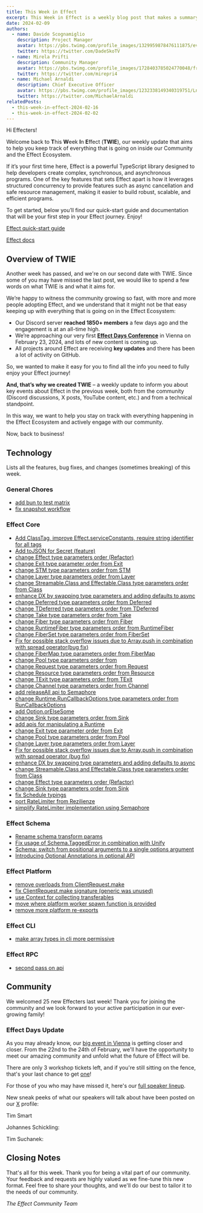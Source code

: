 ```yaml
---
title: This Week in Effect
excerpt: This Week in Effect is a weekly blog post that makes a summary of what happened in the Effect Community and Ecosystem to help you keep track of all the news, features and changes!
date: 2024-02-09
authors:
  - name: Davide Scognamiglio
    description: Project Manager
    avatar: https://pbs.twimg.com/profile_images/1329959878476111875/evHG8VX6_400x400.jpg
    twitter: https://twitter.com/DadeSkoTV
  - name: Mirela Prifti
    description: Community Manager
    avatar: https://pbs.twimg.com/profile_images/1728403785024770048/frKphayT_400x400.jpg
    twitter: https://twitter.com/mirepri4
  - name: Michael Arnaldi
    description: Chief Executive Officer
    avatar: https://pbs.twimg.com/profile_images/1232338149340319751/Ln9nNWyk_400x400.jpg
    twitter: https://twitter.com/MichaelArnaldi
relatedPosts:
  - this-week-in-effect-2024-02-16
  - this-week-in-effect-2024-02-02
---
```


Hi Effecters! 

Welcome back to **T**his **W**eek **I**n **E**ffect (**TWIE**), our weekly update that aims to help you keep track of everything that is going on inside our Community and the Effect Ecosystem.

If it’s your first time here, Effect is a powerful TypeScript library designed to help developers create complex, synchronous, and asynchronous programs. One of the key features that sets Effect apart is how it leverages structured concurrency to provide features such as async cancellation and safe resource management, making it easier to build robust, scalable, and efficient programs.

To get started, below you’ll find our quick-start guide and documentation that will be your first step in your Effect journey. Enjoy!

[Effect quick-start guide](/docs/quickstart)

[Effect docs](/docs/introduction)

## Overview of TWIE

Another week has passed, and we're on our second date with TWIE. Since some of you may have missed the last post, we would like to spend a few words on what TWIE is and what it aims for.

We’re happy to witness the community growing so fast, with more and more people adopting Effect, and we understand that it might not be that easy keeping up with everything that is going on in the Effect Ecosystem:

- Our Discord server **reached 1850+ members** a few days ago and the engagement is at an all-time high.
- We’re approaching our very first **[Effect Days Conference](/events/effect-days)** in Vienna on February 23, 2024, and lots of new content is coming up.
- All projects around Effect are receiving **key updates** and there has been a lot of activity on GitHub.

So, we wanted to make it easy for you to find all the info you need to fully enjoy your Effect journey!

**And, that’s why we created TWIE** – a weekly update to inform you about key events about Effect in the previous week, both from the community (Discord discussions, X posts, YouTube content, etc.) and from a technical standpoint.

In this way, we want to help you stay on track with everything happening in the Effect Ecosystem and actively engage with our community.

Now, back to business!

## Technology

Lists all the features, bug fixes, and changes (sometimes breaking) of this week.

### General Chores
+ [add bun to test matrix](https://github.com/Effect-TS/effect/pull/2030)
+ [fix snapshot workflow](https://github.com/Effect-TS/effect/pull/2051)

### Effect Core
+ [Add ClassTag, improve Effect.serviceConstants, require string identifier for all tags](https://github.com/Effect-TS/effect/pull/2028)
+ [Add toJSON for Secret (feature)](https://github.com/Effect-TS/effect/pull/2033)
+ [change Effect type parameters order (Refactor)](https://github.com/Effect-TS/effect/pull/2034)
+ [change Exit type parameter order from Exit](https://github.com/Effect-TS/effect/pull/2035)
+ [change STM type parameters order from STM](https://github.com/Effect-TS/effect/pull/2043)
+ [change Layer type parameters order from Layer](https://github.com/Effect-TS/effect/pull/2044)
+ [change Streamable.Class and Effectable.Class type parameters order from Class](https://github.com/Effect-TS/effect/pull/2045)
+ [enhance DX by swapping type parameters and adding defaults to async](https://github.com/Effect-TS/effect/pull/2046)
+ [change Deferred type parameters order from Deferred](https://github.com/Effect-TS/effect/pull/2050)
+ [change TDeferred type parameters order from TDeferred](https://github.com/Effect-TS/effect/pull/2052)
+ [change Take type parameters order from Take](https://github.com/Effect-TS/effect/pull/2053)
+ [change Fiber type parameters order from Fiber](https://github.com/Effect-TS/effect/pull/2054)
+ [change RuntimeFiber type parameters order from RuntimeFiber](https://github.com/Effect-TS/effect/pull/2055)
+ [change FiberSet type parameters order from FiberSet](https://github.com/Effect-TS/effect/pull/2056)
+ [Fix for possible stack overflow issues due to Array.push in combination with spread operator(bug fix)](https://github.com/Effect-TS/effect/pull/2057)
+ [change FiberMap type parameters order from FiberMap](https://github.com/Effect-TS/effect/pull/2058)
+ [change Pool type parameters order from](https://github.com/Effect-TS/effect/pull/2059)
+ [change Request type parameters order from Request](https://github.com/Effect-TS/effect/pull/2060)
+ [change Resource type parameters order from Resource](https://github.com/Effect-TS/effect/pull/2061)
+ [change TExit type parameters order from TExit](https://github.com/Effect-TS/effect/pull/2062)
+ [change Channel type parameters order from Channel](https://github.com/Effect-TS/effect/pull/2063)
+ [add releaseAll api to Semaphore](https://github.com/Effect-TS/effect/pull/2067)
+ [change Runtime.RunCallbackOptions type parameters order from RunCallbackOptions](https://github.com/Effect-TS/effect/pull/2069)
+ [add Option.orElseSome](https://github.com/Effect-TS/effect/pull/2071)
+ [change Sink type parameters order from Sink](https://github.com/Effect-TS/effect/pull/2073)
+ [add apis for manipulating a Runtime](https://github.com/Effect-TS/effect/pull/2075)
+ [change Exit type parameter order from Exit](https://github.com/Effect-TS/effect/pull/2035)
+ [change Pool type parameters order from Pool](https://github.com/Effect-TS/effect/pull/2059)
+ [change Layer type parameters order from Layer](https://github.com/Effect-TS/effect/pull/2044)
+ [Fix for possible stack overflow issues due to Array.push in combination with spread operator (bug fix)](https://github.com/Effect-TS/effect/pull/2057)
+ [enhance DX by swapping type parameters and adding defaults to async](https://github.com/Effect-TS/effect/pull/2046)
+ [change Streamable.Class and Effectable.Class type parameters order from Class](https://github.com/Effect-TS/effect/pull/2045)
+ [change Effect type parameters order (Refactor)](https://github.com/Effect-TS/effect/pull/2034)
+ [change Sink type parameters order from Sink](https://github.com/Effect-TS/effect/pull/2073)
+ [fix Schedule typings](https://github.com/Effect-TS/effect/pull/2085)
+ [port RateLimiter from Rezilienze](https://github.com/Effect-TS/effect/pull/2083)
+ [simplify RateLimiter implementation using Semaphore](https://github.com/Effect-TS/effect/pull/2084)

### Effect Schema

+ [Rename schema transform params](https://github.com/Effect-TS/effect/pull/2065)
+ [Fix usage of Schema.TaggedError in combination with Unify](https://github.com/Effect-TS/effect/pull/2072)
+ [Schema: switch from positional arguments to a single options argument](https://github.com/Effect-TS/effect/pull/2074)
+ [Introducing Optional Annotations in optional API](https://github.com/Effect-TS/effect/pull/2079)

### Effect Platform

+ [remove overloads from ClientRequest.make](https://github.com/Effect-TS/effect/pull/2037)
+ [fix ClientRequest.make signature (generic was unused)](https://github.com/Effect-TS/effect/pull/2039)
+ [use Context for collecting transferables](https://github.com/Effect-TS/effect/pull/2041)
+ [move where platform worker spawn function is provided](https://github.com/Effect-TS/effect/pull/2078)
+ [remove more platform re-exports](https://github.com/Effect-TS/effect/pull/2077)

### Effect CLI

+ [make array types in cli more permissive](https://github.com/Effect-TS/effect/pull/2047)

### Effect RPC

+ [second pass on api](https://github.com/Effect-TS/effect/pull/1966)

## Community

We welcomed 25 new Effecters last week! Thank you for joining the community and we look forward to your active participation in our ever-growing family!

### Effect Days Update

As you may already know, our [big event in Vienna](/events/effect-days) is getting closer and closer. From the 22nd to the 24th of February, we'll have the opportunity to meet our amazing community and unfold what the future of Effect will be.

There are only 3 workshop tickets left, and if you're still sitting on the fence, that's your last chance to get [one](/events/effect-days#ticket)!

For those of you who may have missed it, here's our [full speaker lineup](/events/effect-days#speakers).

New sneak peeks of what our speakers will talk about have been posted on our [X](https://twitter.com/EffectTS_) profile: 

Tim Smart

<Tweet id="1753389163901034681" />

Johannes Schickling:

<Tweet id="1754820355603009696" />

Tim Suchanek:

<Tweet id="1755570582286991678" />




## Closing Notes

That's all for this week. Thank you for being a vital part of our community. Your feedback and requests are highly valued as we fine-tune this new format. Feel free to share your thoughts, and we'll do our best to tailor it to the needs of our community.

_The Effect Community Team_
